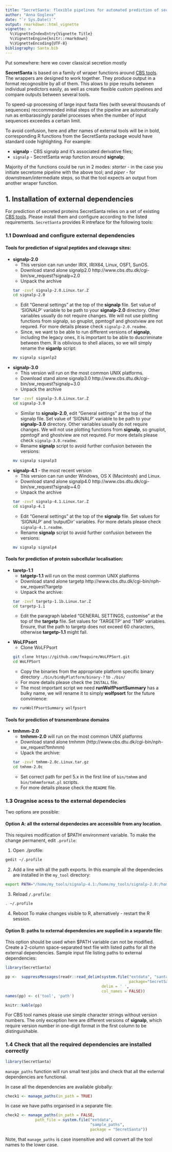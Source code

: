 ```yaml
---
title: "SecretSanta: flexible pipelines for automated prediction of secreted proteins."
author: "Anna Gogleva"
date: "`r Sys.Date()`"
output: rmarkdown::html_vignette
vignette: >
  %\VignetteIndexEntry{Vignette Title}
  %\VignetteEngine{knitr::rmarkdown}
  %\VignetteEncoding{UTF-8}
bibliography: Santa.bib
---  
```

Put somewhere: here we cover classical secretion mostly

**SecretSanta** is based on a family of wraper functions around [CBS tools](http://www.cbs.dtu.dk/services/). The wrappers are designed to work together. They produce output in a format recognosible by all of them. This alows to pipe results between individual predictors easily, as well as create flexible custom pipelines and compare outputs between several tools. 

To speed-up processing of large input fasta files (with several thousands of sequences) reccommended initial steps of the pipeline are automatically run as embarassingly parallel processes when the number of input sequences exceedes a certain limit.

To avoid confusion, here and after names of external tools will be in bold, corresponding R functions from the SecretSanta package would have standard code highlighting. For example:

+ **signalp** - CBS signalp and it's associated derivative files;
+ ```signalp``` - SecretSanta wrap function around **signalp**;

Majority of the functions could be run in 2 modes: *starter* - in the case you initiate secretome pipeline with the above tool; and *piper* - for downstream/intermediate steps, so that the tool expects an output from another wraper function.

## 1. Installation of external dependencies

For prediction of secreted proteins SecretSanta relies on a set of existing [CBS tools](http://www.cbs.dtu.dk/services/). Please install them and configure according to the listed requirements. ``SecretSanta`` provides R intreface for the following tools:

\newline

### 1.1 Download and configure external dependencies

#### Tools for prediction of signal peptides and cleavage sites:
- **signalp-2.0** 
    + This version can run under IRIX, IRIX64, Linux, OSF1, SunOS.
    + Download stand alone signalp2.0 http://www.cbs.dtu.dk/cgi-bin/sw_request?signalp+2.0
    + Unpack the archive
    ```sh
    tar -zxvf signalp-2.0.Linux.tar.Z
    cd signalp-2.0
    ```
    + Edit "General settings" at the top of the **signalp** file. Set value of 'SIGNALP' variable to be path to your **signalp-2.0** directory. Other variables usually do not require changes. We will not use plotting functions from signalp, so gnuplot, ppmtogif and ghostview are not requred. For more details please check ```signalp-2.0.readme```.
    + Since, we want to be able to run different versions of **signalp**,
    including the legacy ones, it is important to be able to duscriminate between
    them. R is oblivious to shell aliaces, so we will simply rename the **siganlp**
    script:
    
    ```sh
    mv signalp siganlp2
    ```

\newline

- **signalp-3.0** 
    + This version will run on the most common UNIX platforms.
    + Download stand alone signalp3.0 http://www.cbs.dtu.dk/cgi-bin/sw_request?signalp+3.0
    + Unpack the archive
    ```sh
    tar -zxvf signalp-3.0.Linux.tar.Z
    cd signalp-3.0
    ```
    + Similar to **signalp-2.0**, edit "General settings" at the top of the signalp file. Set value of 'SIGNALP' variable to be path to your **signalp-3.0** directory. Other variables usually do not require changes. We will not use plotting functions from **signalp**, so gnuplot, ppmtogif and ghostview are not requred. For more details please check ```signalp-3.0.readme```.
    + Rename **signalp** script to avoid further confusion between the versions:
    ```sh
    mv signalp signalp3
    ```
    
\newline
 
- **signalp-4.1** - the most recent version
    + This version can run under Windows, OS X (Macintosh) and Linux.
    + Download stand alone signalp4.0 http://www.cbs.dtu.dk/cgi-bin/sw_request?signalp+4.0
    + Unpack the archive
    ```sh
    tar -zxvf signalp-4.1.Linux.tar.Z
    cd signalp-4.1
    ```
    + Edit "General settings" at the top of the **signalp** file. Set values for 'SIGNALP' and 'outputDir' variables.
    For more details please check ```signalp-4.1.readme```.
    + Rename **signalp** script to avoid further confusion between the versions:
    ```sh
    mv signalp signalp4
    ```

\newline

#### Tools for prediction of protein subcellular localisation:    
    
- **taretp-1.1**
    + **tatgetp-1.1** will run on the most common UNIX platforms  
    + Download stand alone targetp http://www.cbs.dtu.dk/cgi-bin/nph-sw_request?targetp
    + Unpack the archive:
    ```sh
    tar -zxvf targetp-1.1b.Linux.tar.Z 
    cd targetp-1.1
    ```
    + Edit the paragraph labeled "GENERAL SETTINGS, customise" at the top of the **targetp** file.
    Set values for 'TARGETP' and 'TMP' variables. Ensure, that the path to targetp does not exceed 60 characters,
    otherwise **targetp-1.1** might fail.

\newline

- **WoLFPsort**
    + Clone WoLFPsort
    ```sh
    git clone https://github.com/fmaguire/WoLFPSort.git
    cd WoLFPSort
    ```
    + Copy the binaries from the appropriate platform specific binary directory         ```./bin/binByPlatform/binary-?``` to ```./bin/```
    + For more details please check the ```INSTALL``` file.
    + The most important script we need **runWolfPsortSummary** has a bulky name,
    we will rename it to simply **wolfpsort** for the future convinience:
    ```sh
    mv runWolfPsortSummary wolfpsort
    ```

\newline

#### Tools for prediction of transmembrane domains
- **tmhmm-2.0**
    + **tmhmm-2.0** will run on the most common UNIX platforms  
    + Download stand alone tmhmm (http://www.cbs.dtu.dk/cgi-bin/nph-sw_request?tmhmm)
    + Upack the archive:
    ```sh
    tar -zxvf tmhmm-2.0c.Linux.tar.gz
    cd tmhmm-2.0c
    ```
    + Set correct path for perl 5.x in the first line of ```bin/tmhmm``` and ```bin/tmhmmformat.pl``` scripts.
    + For more details please check the ```README``` file.
    

\newline


### 1.3 Oragnise acess to the external dependecies

Two options are possible:

#### Option A: all the external dependecies are accessible from any location.

This requires modification of $PATH environment variable. To make the change permanent, edit ``.profile``:

1. Open ./profile:
```sh
gedit ~/.profile
```

2. Add a line with all the path exports.
In this example all the dependecies are installed in the `my_tool` directory:
```sh
export PATH="/home/my_tools/signalp-4.1:/home/my_tools/signalp-2.0:/home/my_tools/signalp-3.0:/home/my_tools/targetp-1.1:/home/tmhmm-2.0c/bin:/home/my_tools/WoLFPSort/bin:$PATH"
```

3. Reload ``/.profile``:
```sh
. ~/.profile
```

4. Reboot
To make changes visible to R, alternatively - restart the R session.

#### Option B: paths to external dependencies are supplied in a separate file:
This option should be used when $PATH variable can not be modified. Create a 2-column space-separated text file with listed paths for all the external dependencies. Sample input file listing paths to external dependencies: 

```r
library(SecretSanta)
```

```r
pp <-  suppressMessages(readr::read_delim(system.file("extdata", "santa_paths",
                                                      package="SecretSanta"),
                                          delim = ' ',
                                          col_names = FALSE))
names(pp) <- c('tool', 'path')

knitr::kable(pp)
```

For CBS tool names please use simple character strings without version numbers. The only exception here are different versions of **signalp**, which require version number in one-digit format in the first column to be distinguishable.


### 1.4 Check that all the required dependencies are installed correctly
```r
library(SecretSanta)
```
```manage_paths``` function will run small test jobs and check that all the
external dependencies are functional.

In case all the dependencies are available globally:
```r
check1 <- manage_paths(in_path = TRUE)
```
In case we have paths organised in a separate file:

```r
check2 <- manage_paths(in_path = FALSE, 
             path_file = system.file("extdata",
                                     "sample_paths",
                                     package = "SecretSanta"))
```

Note, that ```manage_paths``` is case insensitive and will convert all the tool names to the lower case. 

<!-- ## Signalp -->

<!-- **signalp** is a softaware tool to predict classical signal peptides and cleavage sites [@Nielsen1997] in eukaryotes and bacteria. The method combines prediction of signal peptides and cleavage cites based on a combination of artificial neural networks as well as hidden Markov models. The latter allows to distinguish between signal peptides and non-cleaved signal anchors. -->

<!-- Currently ```signalp``` function from SecretSanta provides an interface for the three recent versions of  **signalp**. The reason behind this is that **signalp-4** and **signalp-4.1** are not sensitive enough to predict certain classes of secreted oomycete and fungal effectors [@Sperschneider2015]. Thus, providing acces to the older versions provide greater flexibility for building versatile prediction pipelines for a wider taxonomic range of species. -->

<!-- - **signalp-2.0** [@Nielsen1998] -->
<!-- - **signalp-3.0** [@Bendtsen2004] -->
<!-- - **signalp-4.0** [@Petersen2011] -->

<!-- ``signalp`` requires specifying ``organism_type`` parameter; possible values include: -->

<!-- - 'euk' - for eukaryotes; -->
<!-- - 'gram+' - for gram-positive bacteria; -->
<!-- - 'gram-' - for gram-negative bacteria. -->

<!-- To run signalp prediction, first read fasta file with amino acid sequences and store it's contents in a separate variable: -->
<!-- ```{r read aa fasta, } -->
<!-- aa <- readAAStringSet(system.file("extdata", -->
<!--                                   "sample_prot_100.fasta", -->
<!--                                   package = "SecretSanta")) -->
<!-- ``` -->
<!-- Initialise object of CBSResult class with ```aa``` as ```in_fasta``` attribute. -->
<!-- ```{r initialise CBSResult, cache=FALSE} -->
<!-- inp <- CBSResult(in_fasta = aa) -->
<!-- ``` -->
<!-- Since this is the first step in our secretome prediction pipeline, we will run ```signalp``` in a *starter* mode. Here we select version number 2 (**signalp-2.0**) and specify ```santa_path``` object generated earlier as a path container for external dependencies: -->

<!-- ```{r run signalp2,  collapse = TRUE, } -->
<!-- step1_sp2 <- signalp(inp, -->
<!--                      version = 2, -->
<!--                      organism_type = 'euk', -->
<!--                      run_mode = "starter", -->
<!--                      paths = santa_paths) -->

<!-- ``` -->

<!-- The above code under the hood will run **signalp-2.0** prediction and output result as an instance of ```SignalpResult``` class, which is belongs to a more genric ``CBSResult()`` superclass. -->

<!-- ```{r explain SignalpResult class} -->
<!-- class(step1_sp2) -->
<!-- slotNames(step1_sp2) -->
<!-- ``` -->

<!-- ```SignalpResult``` object contains 5 slots: -->

<!-- + ``in_fasta`` - original set of input amino acid sequences; -->

<!-- + ``sp_tibble`` - parsed **signalp** tabular output for positive candidates; -->

<!-- + ``out_fasta`` - full length amino acid sequences of positive candidates; -->

<!-- + ``mature_fasta`` - mature sequence for the candidate secreted proteins, i.e sequences with removed N-terminal signal peptides; -->

<!-- + ``sp_version`` - version of **signalp** used. -->

<!-- You can use accessor methods to access contents of individual slots: -->

<!-- ```{r get input fasta} -->
<!-- getInfasta(step1_sp2) -->
<!-- ``` -->
<!-- Please note, that by default ``signlap`` truncates all the input sequnces longer than 2000 a.a, in this case '_truncated' is added to the original sequence ids to keep track of the changes. Alternative option - is discard long sequences completely before the analysis, to do so set ``truncate = FALSE`` when running ``signalp``. -->

<!-- ```{r showcase all other accessors for SignalpResult object} -->
<!-- getSPtibble(step1_sp2) -->
<!-- getOutfasta(step1_sp2) -->
<!-- getMatfasta(step1_sp2) -->
<!-- getSPversion(step1_sp2) -->
<!-- ``` -->

<!-- Next, imaging we would like to run all the **signalp** version on the same input for comparison. To do so, simply change ``version`` parameter: -->

<!-- ```{r run signalp3 and 4, collapse = TRUE, } -->
<!-- step1_sp3 <- signalp(inp, -->
<!--                      version = 3, -->
<!--                      organism_type = 'euk', -->
<!--                      run_mode = "starter", -->
<!--                      paths = santa_paths) -->

<!-- step1_sp4 <- signalp(inp, -->
<!--                      version = 4, -->
<!--                      organism_type = 'euk', -->
<!--                      run_mode = "starter", -->
<!--                      paths = santa_paths) -->

<!-- ``` -->
<!-- In this case ``signalp-4.1`` version resulted in fewer number of candidates. Please note, taht despite differences in the output format generated by multiple versions of **signalp**, ``signalp`` returns ``sp_tibble`` in a standard format. -->

<!-- In order to pipe result from differenr versions of **signalp** just switch to the ``run_mode = 'piper'`` for the second and other downstream steps. In this case ``signalp`` will run the anlysis using contents of ``out_fasta`` slot as an input. Say, we want to do the following piping: **signalp2** -> **signalp3** -> **signalp4**. We will re-use ``step1_sp2`` object generated earlier in the ``starter`` mode and use it as an input for the next step: -->

<!-- ```{r signalp piper sp2->sp3, collapse = TRUE} -->
<!-- step2_sp3 <- signalp(step1_sp2, -->
<!--                      version = 3, -->
<!--                      organism_type = 'euk', -->
<!--                      run_mode = "piper", -->
<!--                      paths = santa_paths) -->
<!-- ``` -->

<!-- Similar with the **signalp3** -> **signalp4** pipig: -->

<!-- ```{r signalp piper sp3 -> sp4, collapse = TRUE} -->
<!-- step3_sp4 <- signalp(step2_sp3, -->
<!--                      version = 4, -->
<!--                      organism_type = 'euk', -->
<!--                      run_mode = "piper", -->
<!--                      paths = santa_paths) -->
<!-- ``` -->

<!-- With the input fasta files containig more than 1000 sequences,``signalp`` will automatically switch parallel mode: will split the input into smaller chunks and will run prediction as an embarassingly parallel proces using all the CPUs available. Accurate execution time depend on the number if CPUs available and the input file size. With 48 CPUs it takes ~2 minutes to run ``signalp`` on the input fasta file with more than 40'000 seqeunces. -->

<!-- ## TMHMM -->
<!-- **TMHMM** predicts transmembrane a-helixes and helps to identify integral membrane proteins based on HMMs [@Krogh2001; Sonnhammer1998]. It is important to exclude proteins with trans membrane domains locates after signal peptide, as they will be retained in the membrane. Quite often **TMHMM** is not able to distinguish between N-terminal signal peptides and transmembrane domain. So, it is better to run it on the mature sequences with signal peptides removed. ``tmhmm`` function can handle input objects of SignalpResult class with non-empty ```mature_fasta``` slot (see starters and pipers table for allowed inputs). -->

<!-- Here we will use output of the ``signalp`` function as an iput: -->

<!-- ```{r tmhmm legal, collapse=TRUE, cache=FALSE} -->
<!-- tm <- tmhmm(step1_sp2, paths = santa_paths, TM = 0) -->
<!-- ``` -->
<!-- Attempts to run ``tmhmm`` on the ``CBSResult`` object lacking ``mature_fasta`` slot will result in an error: -->

<!-- ```{r tmhmm illegal, collapse=TRUE, error=TRUE} -->
<!-- tm2 <- tmhmm(inp, paths = santa_paths, TM = 0) -->

<!-- ``` -->
<!-- ``tmhmm`` outputs insatces of ``TMhmmResult`` class, againg ineriting from ``CBSResult``. -->

<!-- ```{r explain TMhmmResult class} -->
<!-- class(tm) -->
<!-- slotNames(tm) -->
<!-- ``` -->

<!-- ``TMhmmResult`` object contains 5 slots: -->

<!-- + ``in_fasta`` and ``out_fasta`` are common attriburtes of all classes inheriting from CBSResult class; -->

<!-- + ``tm_tibble`` - parsed **tmhmm** tabular output for candidates not having more transmembrane domains than specified by ``TM`` threshold; -->

<!-- + ``in_mature_fasta`` - mature sequences used as an input for ```tmhmm``` -->

<!-- + ``out_mature_fasta`` - outputed mature sequences not having more transmembrane domains than specified by ``TM`` threshold. -->

<!-- To access individual slots you could use accessor functions: -->

<!-- ```{r accessors for TMhmmResult class} -->
<!-- getTMtibble(tm) -->
<!-- getInMatfasta(tm) -->
<!-- getOutMatfasta(tm) -->
<!-- ``` -->


<!-- ## Targetp -->
<!-- **Targetp** predicts subsellular localisation of secreted eukaryotic proteins based on the presence of -->
<!-- signal peptide (SP), chloroplast transit peptide (cTP) or mitochondrial targeting peptide (mTP) in the N-terminus [@Emanuelsson2008]. Including **targetp** in the pipeline can provide additional evidence that a protein with a predicted signal peptide is no targeted to plastids or mitochondria and is indeed extracellular. ``targetp`` function accepts input objects belonging to the ``CBSResult`` class. -->

<!-- ``targetp`` requires specifying ``network_type`` to run correctly. Possible values include: -->

<!-- - 'P' - for plants; -->
<!-- - 'N' - for non_plants. -->

<!-- It is possible to run ``targetp`` in both *piper* and *starter* modes. -->
<!-- Imagine, we want to start our pipeline by running ``targetp`` using already created ``inp`` object as an input: -->

<!-- ```{r tatgetp starter, collapse = TRUE, cache=FALSE} -->
<!-- tp <- targetp(inp, -->
<!--         network_type = 'N',  # for non-plant networks -->
<!--         run_mode = 'starter', -->
<!--         paths = santa_paths -->
<!-- ) -->
<!-- ``` -->

<!-- Alternatively, we can run targetp on the output of other functions, for example ``signalp`` in the *piper* mode: -->

<!-- ```{r targetp piper, collapse = TRUE, cache=FALSE} -->
<!-- tp_pipe <- targetp(step1_sp2, -->
<!--                    network_type = 'N', -->
<!--                    run_mode = 'piper', -->
<!--                    paths = santa_paths -->
<!--         ) -->
<!-- ``` -->

<!-- In both cases ``targetp`` will output an object of ``TargetpResult`` class with the following slots: -->

<!-- ```{r explain TargetpResult class} -->
<!-- class(tp) -->
<!-- slotNames(tp) -->
<!-- ``` -->

<!-- + ``in_fasta`` and ``out_fasta`` are common attriburtes of all classes inheriting from ``CBSResult`` class; -->
<!-- + ``tp_tibble`` - parsed tragetp tabular output for candidates not ttargeted to mitochondria or plastids, i.e most likely to be secreted. -->

<!-- To access ``tp_tibble`` slot use ``getTPtibble`` method: -->
<!-- ```{r access tp_tibble} -->
<!-- getTPtibble(tp) -->
<!-- ``` -->

<!-- ``targetp`` will automaticly switch to a parrallel mode if number of input sequences is garted than 1000. -->

<!-- ## WoLFPSORT -->
<!-- **WoLFPSORT** - predicts protein subcellular localisation based on PSORT principle. It converts amino acid sequences into numerical localisation features based on sorting signals, amino acid composition and functional motifs. The converted data is then classified based on k-nearest neighbor algorithm [@Horton2006]. -->

<!-- ``wolfpsort`` requires ``organism`` parameter, it's possible values include: -->

<!-- - 'plant'; -->
<!-- - 'animal'; -->
<!-- - 'fungi'. -->

<!-- ``wolfpsort`` function accepts objects of ``CBSResult`` class with non-empty ``out_fasta`` slot, so it is recommeded to run this prediction on later stages of the pipeline. -->

<!-- ```{r run wolfpsort, collapse = TRUE, cache=FALSE} -->
<!-- wlf <- wolfpsort(step1_sp2, -->
<!--                  organism = 'fungi', -->
<!--                  paths = santa_paths) -->

<!-- ``` -->

<!-- ``wolfpsort`` returns an object with 3 slots: -->

<!-- ```{r explain WolfpsortResult class} -->
<!-- class(wlf) -->
<!-- slotNames(wlf) -->
<!-- ``` -->
<!-- + ``in_fasta`` and ``out_fasta`` are common attriburtes of all classes inheriting from ``CBSResult`` class; -->
<!-- + ``wolf_tibble`` - parsed wolfPsort tabular output for sequences with 'extracellular' predicted to be the most probable subcellular localisation. -->

<!-- To access contents of ``wolf_tibble`` slot use ``getWOlFtibble`` method: -->
<!-- ```{r access wolf_tibble} -->
<!-- getWOLFtibble(wlf) -->
<!-- ``` -->

<!-- Since ``wolfpsort`` has the same purpouse as ``targetp`` it might be useful to run these functions side by side and compare the obtained results (see [targetp results](#Targetp)). -->

<!-- ## Check for terminal ER-retention motifs -->
<!-- In addition to having signal peptides some proteins might have ER-retention signal in the C-terminal domain, preventing protein from being secreted ouside the cell. There are at least 2 known ER-retention motifs ('KDEL' and 'HDEL') [@Munro1987]. -->

<!-- The ``check_khdel`` function uses simple pattern matching to scan amino acid sequences and remove those with ER retention signal in the C-terminus. To run it, simply pass a ``CBSResult`` object as an input.  You can run it in either *piper* or *starter* mode. The function does not rely on external dependencies, so providing path container is not required. -->

<!-- ```{r check ER retention, collapse = TRUE, cache=FALSE} -->
<!-- er_result <- check_khdel(step1_sp2, -->
<!--                          run_mode = 'piper') -->

<!-- ``` -->
<!-- This will return and object with 3 slots: -->

<!-- ```{r explain ErResult class} -->
<!-- slotNames(er_result) -->
<!-- ``` -->
<!-- + ``in_fasta`` and ``out_fasta`` are common attriburtes of all classes inheriting from ``CBSResult`` class; -->
<!-- + ``retained`` - all the sequnces with C-terminal '(K/H)DEL' motifs, in case you would like to have a look at them. -->

<!-- ## M-slicer -->

<!-- This is an experimental option. ``m_slicer`` function takes the input amino acid sequences and generates all posible subsequences startig with methionine based on the assumption that translation start sites might be mis-predicted in the original set of proteins -> signal peptides might be also mis-predicted. Output of this step can be used as an input for secretome prediction pipeline to rescue secreted proteins with mis-predicted start sites. Sequence ids for the newly generated slices are  build by concatenating original sequence id, 'slice' string and position of the Methionine sliced from. For example: ``ALI_PLTG_3_slice_M86`` means that ``ALI_PLTG_3`` seqeunce was sliced starting from methionine in the position 86. -->

<!-- ``m_slicer`` has 2 running modes: -->

<!-- + ``slice`` - to simply slice input fasta regardless of it's origin; -->

<!-- ```{r m_slicer slice, cache=FALSE} -->
<!-- slice <- m_slicer(aa,  # a set of amino acid seqeunces -->
<!--                   run_mode = 'slice', -->
<!--                   length_threshold = 100 # minimal length of the outputed slices -->
<!-- ) -->
<!-- ``` -->

<!-- + ``rescue`` - having output from any other up-stream function it extracts proteins not predicted to be secreted on the initial run and generate slices for them. -->

<!-- ```{r m_slicer rescue, cache=FALSE} -->
<!-- rescued <- m_slicer(step1_sp2,  # signalp2 output -->
<!--                   run_mode = 'rescue', -->
<!--                   length_threshold = 100 -->
<!-- ) -->

<!-- ``` -->

<!-- Results of both run modes could be used as an input for other ``SecretSanta`` predictors. Say, we want to run ``signalp`` on the rescued proteins. Note, that ``m_slicer`` outputs ``AAStringSet`` objects, so in order to pass it to ``signalp`` we first need to create ``CBSResult`` object with ``in_fasta = rescued``. -->

<!-- ```{r signalp for rescued proteins, collapse = TRUE, cache=FALSE} -->
<!-- r_inp <- SignalpResult(in_fasta = rescued) -->
<!-- sp_rescue <- signalp(r_inp, -->
<!--                     version = 2, -->
<!--                     organism_type = 'euk', -->
<!--                     run_mode = 'starter', -->
<!--                     paths = santa_paths, -->
<!--                     truncate = TRUE) -->
<!-- ``` -->
<!-- The slicing procedure returned 15 additional potentially secreted candidates. -->

<!-- ## Pipers and/or starters -->

<!-- Here is a short summary: -->

<!-- ```{r starters_pipers, echo = FALSE} -->
<!-- st <- suppressMessages(readr::read_delim(system.file("extdata", -->
<!--                                     "summary_tools.csv", -->
<!--                                     package = 'SecretSanta'), -->
<!--                         delim = ',')) -->

<!-- knitr::kable(st, align = c(rep('c', 2), 'l', rep('c',3))) -->
<!-- ``` -->

<!-- ## Build pipelines, simple workflow -->

<!-- Now, we want to build a pipeline using all our available functions. Say, we would like to have a relatively short one with the following steps: -->

<!-- + use **signalp4** to predict signal peptides and cleavage sites; -->
<!-- + run **tmhmm** on the output, to ensure that predicted proteins with -->
<!-- signal peptides do not contain TM domains, i.e won't be stuck in the membrane; -->
<!-- + run **targetp** on the output, to make sure that a set of selected proteins     is no targeted to plastids or mitochondria; -->
<!-- + collect the targtep output and scan for ER-retention signals - to ensure -->
<!-- that proteins are not stuck in ER. -->

<!-- Now we will run it using ``SecretSanta`` functions, starting with ``aa`` - an -->
<!-- ``AAStringSet`` object with 100 amino acid sequences in it, we will also reuse -->
<!-- ``santa_paths`` created earlier: -->

<!-- #### Step 1: predict signal peptides -->

<!-- ```{r, collapse = TRUE} -->
<!-- input <- CBSResult(in_fasta = aa) -->

<!-- input -->
<!-- step1_sp4 <- signalp(input, -->
<!--                      version = 4, -->
<!--                      organism_type = 'euk', -->
<!--                      run_mode = 'starter', -->
<!--                      paths = santa_paths, -->
<!--                      truncate = T -->
<!--                      ) -->

<!-- getSPtibble(step1_sp4) -->

<!-- getOutfasta(step1_sp4) -->

<!-- getMatfasta(step1_sp4) -->
<!-- ``` -->

<!-- *** -->
<!-- > **Result**: 5 candidate proteins with signal peptides. -->

<!-- #### Step 2: check for presence of TM domains in mature peptides: -->

<!-- ```{r, collapse = TRUE} -->
<!-- step2_tm <- tmhmm(step1_sp4, -->
<!--                   paths = santa_paths, -->
<!--                   TM = 0) # we allow 0 TM domains in mature peptides -->

<!-- getTMtibble(step2_tm) -->

<!-- getOutfasta(step2_tm) -->

<!-- getOutMatfasta(step2_tm) -->

<!-- ``` -->

<!-- *** -->
<!-- > **Result**: 5 candidate proteins with signal peptides; 0 TM domains in -->
<!-- mature sequences. -->

<!-- #### Step 3: predict sub-cellular localisation -->
<!-- Here we are using ``targetp``, could have also used ``wolfpsort``. -->

<!-- ```{r, collapse=TRUE} -->
<!-- step3_tp <- targetp(step2_tm, -->
<!--                          network_type = 'N', -->
<!--                          paths = santa_paths, -->
<!--                          run_mode = 'piper') -->

<!-- getTPtibble(step3_tp) -->

<!-- getInfasta(step3_tp) -->

<!-- getOutfasta(step3_tp) -->
<!-- ``` -->

<!-- This step allowed us to filter 1 sequence potentially targeted to mitochondria. -->

<!-- > **Result**: 4 candidate proteins with signal peptides; 0 TM domains in -->
<!-- mature sequences; not targeted to plastids or mitochondria. -->

<!-- #### Step 4: check for ER-retention signals -->

<!-- ```{r, collapse = TRUE} -->
<!-- step4_er <- check_khdel(step3_tp, -->
<!--                         run_mode = 'piper') -->

<!-- getOutfasta(step4_er) -->
<!-- ``` -->

<!-- *** -->
<!-- > **Final Result**: 4 candidate proteins with signal peptides; 0 TM domains in -->
<!-- mature sequences; not targeted to plastids or mitochondria; not retained in ER. -->

<!-- This is an example of a fairly simple pipeline, but you can create more complicated ones. The stringent pipeline might look like this and involve stringent filatration on signal peptide prediction as well as additional predictions for 'rescued' proteins: -->

<!-- ```{r, out.width = "300px", fig.align="center", echo = FALSE} -->
<!-- knitr::include_graphics("pipes_small.png") -->
<!-- ``` -->

<!-- ### References -->